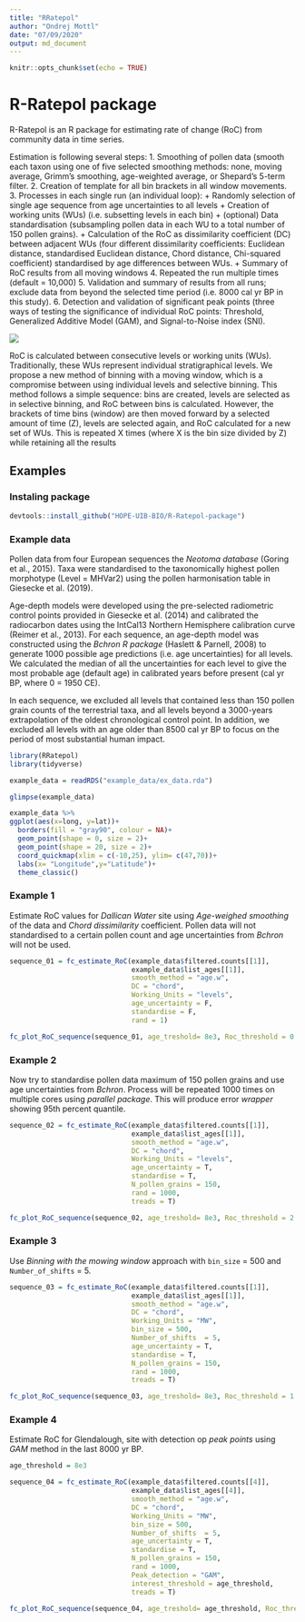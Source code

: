 ```yaml
---
title: "RRatepol"
author: "Ondrej Mottl"
date: "07/09/2020"
output: md_document
---
```


```r
knitr::opts_chunk$set(echo = TRUE)
```

# R-Ratepol package

R-Ratepol is an R package for estimating rate of change (RoC) from community data in time series.

Estimation is following several steps:
1.	Smoothing of pollen data (smooth each taxon using one of five selected smoothing methods: none, moving average, Grimm’s smoothing, age-weighted average, or Shepard's 5-term filter.
2.	Creation of template for all bin brackets in all window movements. 
3.	Processes in each single run (an individual loop):
    +	Randomly selection of single age sequence from age uncertainties to all levels
    + Creation of working units (WUs) (i.e. subsetting levels in each bin)
    + (optional) Data standardisation (subsampling pollen data in each WU to a total number of 150 pollen grains).
    + Calculation of the RoC as dissimilarity coefficient (DC) between adjacent WUs (four different dissimilarity coefficients: Euclidean distance, standardised Euclidean distance, Chord distance, Chi-squared coefficient) standardised by age differences between WUs.
    + Summary of RoC results from all moving windows 
4.	Repeated the run multiple times (default = 10,000)
5.	Validation and summary of results from all runs; exclude data from beyond the selected time period (i.e. 8000   cal yr BP in this study).
6.	Detection and validation of significant peak points (three ways of testing the significance of individual RoC points: Threshold, Generalized Additive Model (GAM), and Signal-to-Noise index (SNI).

![](README_files/figure-source/Fig_Scheme.png)

RoC is calculated between consecutive levels or working units (WUs). Traditionally, these WUs represent individual stratigraphical levels. We propose a new method of binning with a moving window, which is a compromise between using individual levels and selective binning. This method follows a simple sequence: bins are created, levels are selected as in selective binning, and RoC between bins is calculated. However, the brackets of time bins (window) are then moved forward by a selected amount of time (Z), levels are selected again, and RoC calculated for a new set of WUs. This is repeated X times (where X is the bin size divided by Z) while retaining all the results 

## Examples

### Instaling package

```r
devtools::install_github("HOPE-UIB-BIO/R-Ratepol-package")

```

### Example data

Pollen data from  four European sequences the *Neotoma database* (Goring et al., 2015). Taxa were standardised to the taxonomically highest pollen morphotype (Level = MHVar2) using the pollen harmonisation table in Giesecke et al. (2019). 

Age-depth models were developed using the pre-selected radiometric control points provided in Giesecke et al. (2014) and calibrated the radiocarbon dates using the IntCal13 Northern Hemisphere calibration curve (Reimer et al., 2013). For each sequence,  an age-depth model was constructed using the *Bchron R package* (Haslett & Parnell, 2008) to generate 1000 possible age predictions (i.e. age uncertainties) for all levels. We calculated the median of all the uncertainties for each level to give the most probable age (default age) in calibrated years before present (cal yr BP, where 0 = 1950 CE). 

In each sequence, we excluded all levels that contained less than 150 pollen grain counts of the terrestrial taxa, and all levels beyond a 3000-years extrapolation of the oldest chronological control point. In addition, we excluded all levels with an age older than 8500 cal yr BP to focus on the period of most substantial human impact.

```r
library(RRatepol)
library(tidyverse)
```


```r
example_data = readRDS("example_data/ex_data.rda")

glimpse(example_data)

```
```r
example_data %>%
ggplot(aes(x=long, y=lat))+
  borders(fill = "gray90", colour = NA)+
  geom_point(shape = 0, size = 2)+
  geom_point(shape = 20, size = 2)+
  coord_quickmap(xlim = c(-10,25), ylim= c(47,70))+
  labs(x= "Longitude",y="Latitude")+
  theme_classic()
```

### Example 1

Estimate RoC values for *Dallican Water* site using *Age-weighed smoothing* of the data and *Chord dissimilarity* coefficient. Pollen data will not standardised to a certain pollen count and age uncertainties from *Bchron* will not be used.  

```r
sequence_01 = fc_estimate_RoC(example_data$filtered.counts[[1]],
                              example_data$list_ages[[1]],
                              smooth_method = "age.w",
                              DC = "chord",
                              Working_Units = "levels",
                              age_uncertainty = F,
                              standardise = F,
                              rand = 1)


```

```r
fc_plot_RoC_sequence(sequence_01, age_treshold= 8e3, Roc_threshold = 0.5, Peaks = F)
```

### Example 2

Now try to standardise pollen data maximum of 150  pollen grains and use age uncertainties from *Bchron*.
Process will be repeated 1000 times on multiple cores using *parallel package*.
This will produce error *wrapper* showing 95th percent quantile.

```r
sequence_02 = fc_estimate_RoC(example_data$filtered.counts[[1]],
                              example_data$list_ages[[1]],
                              smooth_method = "age.w",
                              DC = "chord",
                              Working_Units = "levels",
                              age_uncertainty = T,
                              standardise = T,
                              N_pollen_grains = 150,
                              rand = 1000,
                              treads = T)


```

```r
fc_plot_RoC_sequence(sequence_02, age_treshold= 8e3, Roc_threshold = 2.5, Peaks = F)
```

### Example 3

Use *Binning with the mowing window* approach with `bin_size` = 500 and `Number_of_shifts` = 5. 

```r
sequence_03 = fc_estimate_RoC(example_data$filtered.counts[[1]],
                              example_data$list_ages[[1]],
                              smooth_method = "age.w",
                              DC = "chord",
                              Working_Units = "MW",
                              bin_size = 500,
                              Number_of_shifts  = 5,
                              age_uncertainty = T,
                              standardise = T,
                              N_pollen_grains = 150,
                              rand = 1000,
                              treads = T)


```

```r
fc_plot_RoC_sequence(sequence_03, age_treshold= 8e3, Roc_threshold = 1.5, Peaks = F)
```

### Example 4

Estimate RoC for Glendalough, site with detection op *peak points* using *GAM* method in the last 8000 yr BP.

```r
age_threshold = 8e3

sequence_04 = fc_estimate_RoC(example_data$filtered.counts[[4]],
                              example_data$list_ages[[4]],
                              smooth_method = "age.w",
                              DC = "chord",
                              Working_Units = "MW",
                              bin_size = 500,
                              Number_of_shifts  = 5,
                              age_uncertainty = T,
                              standardise = T,
                              N_pollen_grains = 150,
                              rand = 1000,
                              Peak_detection = "GAM",
                              interest_threshold = age_threshold,
                              treads = T)


```

```r
fc_plot_RoC_sequence(sequence_04, age_treshold= age_threshold, Roc_threshold = 1, Peaks = T, method = "GAM")
```
